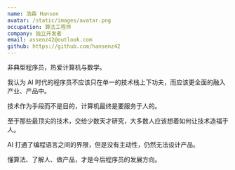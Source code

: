 ```yaml
---
name: 浩森 Hansen
avatar: /static/images/avatar.png
occupation: 算法工程师
company: 独立开发者
email: assenz42@outlook.com
github: https://github.com/hansenz42
---
```


非典型程序员，热爱计算机与数学。

我认为 AI 时代的程序员不应该只在单一的技术栈上下功夫，而应该更全面的融入产业、产品中。

技术作为手段而不是目的，计算机最终是要服务于人的。

至于那些最顶尖的技术，交给少数天才研究，大多数人应该想着如何让技术造福于人。

AI 打通了编程语言之间的界限，但是没有主动性，仍然无法设计产品。

懂算法、了解人、做产品，才是今后程序员的发展方向。
